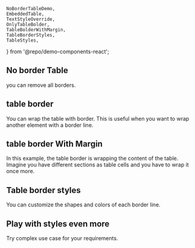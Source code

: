 	NoBorderTableDemo,
	EmbeddedTable,
	TextStyleOverride,
	OnlyTableBolder,
	TableBolderWithMargin,
	TableBorderStyles,
	TableStyles,
} from '@repo/demo-components-react';

## No border Table <GitHubLink demoName="NoBorderTableDemo" is:inline />

you can remove all borders.

<div className='demo-container'>
	<NoBorderTableDemo />
</div>

## table border <GitHubLink demoName="OnlyTableBolder" is:inline />

You can wrap the table with border.
This is useful when you want to wrap another element with a border line.

<div className='demo-container'>
	<OnlyTableBolder />
</div>

## table border With Margin  <GitHubLink demoName="TableBolderWithMargin" is:inline />

In this example, the table border is wrapping the content of the table.
Imagine you have different sections as table cells and you have to wrap it once more.


<div className='demo-container'>
	<TableBolderWithMargin />
</div>


## Table border styles  <GitHubLink demoName="TableBorderStyles" is:inline />

You can customize the shapes and colors of each border line.


<div className='demo-container'>
	<TableBorderStyles />
</div>



## Play with styles even more  <GitHubLink demoName="TableStyles" is:inline />

Try complex use case for your requirements. 

<div className='demo-container'>
	<TableStyles />
</div>

